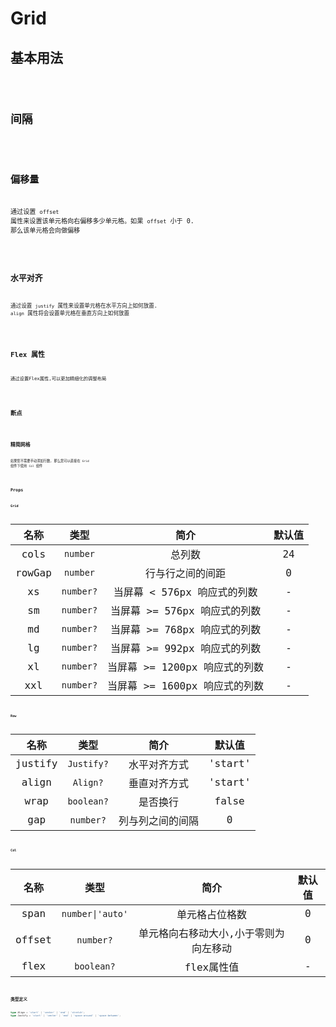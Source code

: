 # Grid

## 基本用法

<code src="./grid/basic-usage.tsx"/>

## 间隔

<code src="./grid/gap.tsx" />

## 偏移量

通过设置 `offset` 属性来设置该单元格向右偏移多少单元格。如果 `offset` 小于 0. 那么该单元格会向做偏移

<code src="./grid/offset.tsx" />

## 水平对齐

通过设置 `justify` 属性来设置单元格在水平方向上如何放置. `align` 属性将会设置单元格在垂直方向上如何放置

<code src="./grid/align.tsx" />

## Flex 属性

通过设置Flex属性,可以更加精细化的调整布局

<code src="./grid/flex.tsx" />

## 断点

<code src="./grid/breakPoint.tsx" />

## 精简网格

如果您不需要手动添加行数, 那么您可以直接在 `Grid` 组件下使用 `Col` 组件

<code src="./grid/simple-grid.tsx" />

## Props

### Grid

| 名称 | 类型 | 简介 | 默认值 |
|:--:|:--:|:--:|:--:|
| cols| `number`| 总列数 | 24|
| rowGap|`number`| 行与行之间的间距 | 0
| xs | `number?` | 当屏幕 < 576px 响应式的列数 | -
| sm | `number?` | 当屏幕 >= 576px  响应式的列数 | -
| md | `number?` | 当屏幕 >= 768px 响应式的列数 | -
| lg | `number?` | 当屏幕 >= 992px 响应式的列数 | -
| xl | `number?` | 当屏幕 >= 1200px 响应式的列数 | -
| xxl | `number?` | 当屏幕 >= 1600px 响应式的列数 | -

### Row

| 名称 | 类型 | 简介 | 默认值 |
|:--:|:--:|:--:|:--:|
| justify | `Justify?` | 水平对齐方式 | 'start' |
| align  | `Align?` | 垂直对齐方式 | 'start'
| wrap | `boolean?` | 是否换行 | false
| gap | `number?` | 列与列之间的间隔 | 0

### Col

| 名称 | 类型 | 简介 | 默认值 |
|:--:|:--:|:--:|:--:|
| span | `number\|'auto'` | 单元格占位格数 | 0 |
| offset | `number?` | 单元格向右移动大小,小于零则为向左移动 | 0
| flex | `boolean?` | flex属性值 | -

## 类型定义

```ts
type Align = 'start' | 'center' | 'end' | 'stretch';
type Justify = 'start' | 'center' | 'end' | 'space-around' | 'space-between';
```
